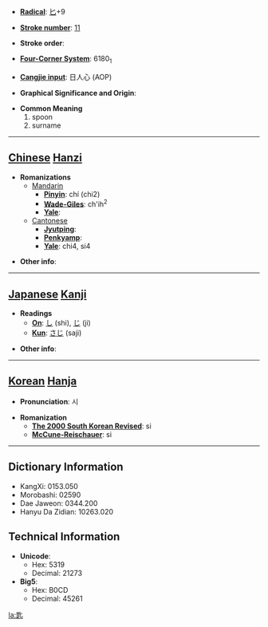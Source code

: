 * '''[[Wiktionary:Chinese radical index| Radical]]''': [[Wiktionary:Chinese radical index 匕|匕]]+9

* '''[[Wiktionary:Chinese total strokes index|Stroke number]]''': [[Wiktionary:Chinese total strokes index 11|11]]

* '''Stroke order''': 

* '''[[Wiktionary:Chinese four corner index|Four-Corner System]]''': 6180<sub>1</sub>

* '''[[Wiktionary:Chinese Cangjie index|Cangjie input]]''': 日人心 (AOP)

* '''Graphical Significance and Origin''': 

* '''Common Meaning'''
*#spoon
*# surname


----

== [[Chinese]] [[Hanzi]] ==

* '''Romanizations'''
** [[Mandarin]]
*** '''[[Pinyin]]''': chí (chi2)
*** '''[[Wade-Giles]]''': ch'ih<sup>2</sup>
*** '''[[Yale]]''': 
**[[Cantonese]]
***'''[[Jyutping]]''':
***'''[[Penkyamp]]''': 
***'''[[Yale]]''': chi4, si4

* '''Other info''': 

----

== [[Japanese]] [[Kanji]] ==

* '''Readings'''
** '''[[On]]''': [[し]] (shi), [[じ]] (ji)
** '''[[Kun]]''': [[さじ]] (saji)

* '''Other info''':  

----

== [[Korean]] [[Hanja]] ==

* '''Pronunciation''': 시

* '''Romanization'''
** '''[[The 2000 South Korean Revised Romanization|The 2000 South Korean Revised]]''': si
** '''[[McCune-Reischauer]]''': si

----

== Dictionary Information ==

* KangXi: 0153.050
* Morobashi: 02590
* Dae Jaweon: 0344.200
* Hanyu Da Zidian: 10263.020

== Technical Information ==

* '''Unicode''':
** Hex: 5319
** Decimal: 21273
* '''Big5''':
** Hex: B0CD
** Decimal: 45261

[[la:匙]]